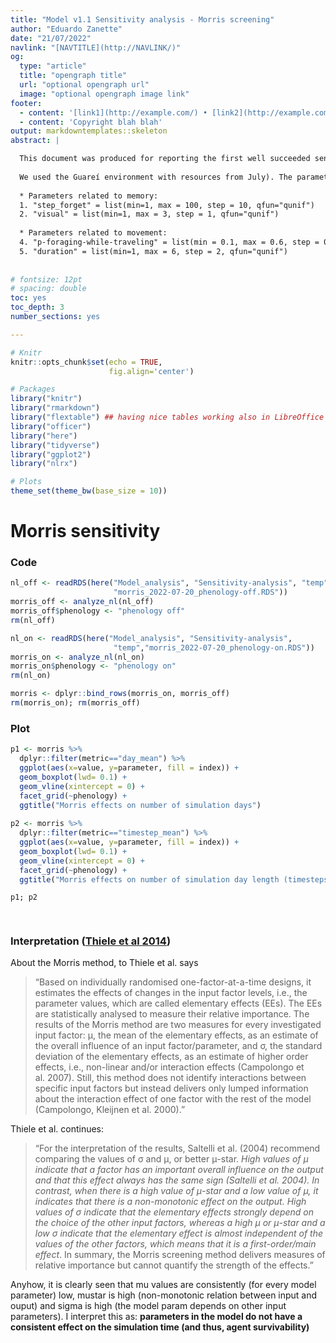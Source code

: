 ```yaml
---
title: "Model v1.1 Sensitivity analysis - Morris screening"
author: "Eduardo Zanette"
date: "21/07/2022"
navlink: "[NAVTITLE](http://NAVLINK/)"
og:
  type: "article"
  title: "opengraph title"
  url: "optional opengraph url"
  image: "optional opengraph image link"
footer:
  - content: '[link1](http://example.com/) • [link2](http://example.com/)<br/>'
  - content: 'Copyright blah blah'
output: markdowntemplates::skeleton
abstract: |

  This document was produced for reporting the first well succeeded sensitivity analysis of the BLT Model with the nlrx package. The main aim was to see the general effect of each of the five parameters below and check if we could drop an implementation (which we call 'phenology'). For this, we ran the model with the same parameters with phenology "on" and "off".
  
  We used the Guareí environment with resources from July). The parameters varied were (and can be checked on the "Model_v1.1_2022-07-14d.R" file in Sensitivity-Analysis folder):
    
  * Parameters related to memory:
  1. "step_forget" = list(min=1, max = 100, step = 10, qfun="qunif")
  2. "visual" = list(min=1, max = 3, step = 1, qfun="qunif")
                              
  * Parameters related to movement:
  4. "p-foraging-while-traveling" = list(min = 0.1, max = 0.6, step = 0.1, qfun="qunif")
  5. "duration" = list(min=1, max = 6, step = 2, qfun="qunif")
   
   
# fontsize: 12pt
# spacing: double
toc: yes
toc_depth: 3
number_sections: yes

---
```



```r
# Knitr
knitr::opts_chunk$set(echo = TRUE,
                      fig.align='center')

# Packages
library("knitr")
library("rmarkdown")
library("flextable") ## having nice tables working also in LibreOffice
library("officer")
library("here")
library("tidyverse")
library("ggplot2")
library("nlrx")

# Plots
theme_set(theme_bw(base_size = 10))

```

# Morris sensitivity

### Code
```r
nl_off <- readRDS(here("Model_analysis", "Sensitivity-analysis", "temp",
                       "morris_2022-07-20_phenology-off.RDS"))
morris_off <- analyze_nl(nl_off)
morris_off$phenology <- "phenology off"
rm(nl_off)  

nl_on <- readRDS(here("Model_analysis", "Sensitivity-analysis",
                       "temp","morris_2022-07-20_phenology-on.RDS"))
morris_on <- analyze_nl(nl_on)
morris_on$phenology <- "phenology on"
rm(nl_on)  

morris <- dplyr::bind_rows(morris_on, morris_off)
rm(morris_on); rm(morris_off)
```

\newpage

### Plot

```r
p1 <- morris %>% 
  dplyr::filter(metric=="day_mean") %>% 
  ggplot(aes(x=value, y=parameter, fill = index)) +
  geom_boxplot(lwd= 0.1) +
  geom_vline(xintercept = 0) +
  facet_grid(~phenology) +
  ggtitle("Morris effects on number of simulation days")
  
p2 <- morris %>% 
  dplyr::filter(metric=="timestep_mean") %>% 
  ggplot(aes(x=value, y=parameter, fill = index)) +
  geom_boxplot(lwd= 0.1) +
  geom_vline(xintercept = 0) +
  facet_grid(~phenology) +
  ggtitle("Morris effects on number of simulation day length (timesteps)")

p1; p2

  
```


### Interpretation ([Thiele et al 2014](https://www.jasss.org/17/3/11.html))

About the Morris method, to Thiele et al. says\

> "Based on individually randomised one-factor-at-a-time designs, it estimates the effects of changes in the input factor levels, i.e., the parameter values, which are called elementary effects (EEs). The EEs are statistically analysed to measure their relative importance. The results of the Morris method are two measures for every investigated input factor: μ, the mean of the elementary effects, as an estimate of the overall influence of an input factor/parameter, and σ, the standard deviation of the elementary effects, as an estimate of higher order effects, i.e., non-linear and/or interaction effects (Campolongo et al. 2007). Still, this method does not identify interactions between specific input factors but instead delivers only lumped information about the interaction effect of one factor with the rest of the model (Campolongo, Kleijnen et al. 2000)."


Thiele et al. continues:\

> "For the interpretation of the results, Saltelli et al. (2004) recommend comparing the values of σ and μ, or better μ-star. *High values of μ indicate that a factor has an important overall influence on the output and that this effect always has the same sign (Saltelli et al. 2004). In contrast, when there is a high value of μ-star and a low value of μ, it indicates that there is a non-monotonic effect on the output. High values of σ indicate that the elementary effects strongly depend on the choice of the other input factors, whereas a high μ or μ-star and a low σ indicate that the elementary effect is almost independent of the values of the other factors, which means that it is a first-order/main effect*. In summary, the Morris screening method delivers measures of relative importance but cannot quantify the strength of the effects."


Anyhow, it is clearly seen that mu values are consistently (for every model parameter) low, mustar is high (non-monotonic relation between input and ouput) and sigma is high (the model param depends on other input parameters). I interpret this as: **parameters in the model do not have a consistent effect on the simulation time (and thus, agent survivability)**


